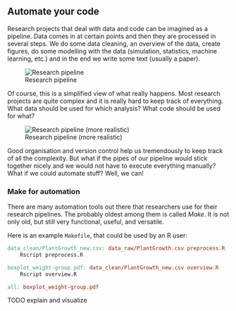 ## Automate your code

Research projects that deal with data and code can be imagined as a pipeline.
Data comes in at certain points and then they are processed in several steps.
We do some data cleaning, an overview of the data, create figures, do some 
modelling with the data (simulation, statistics, machine learning, etc.) and
in the end we write some text (usually a paper).

::: captioned-image-container
![Research pipeline](images/pipeline-simple.jpg){fig-alt="A pipeline."}
:::

Of course, this is a simplified view of what really happens. Most research 
projects are quite complex and it is really hard to keep track of everything.
What data should be used for which analysis? What code should be used for what?

::: captioned-image-container
![Research pipeline (more realistic)](images/pipeline.jpg){fig-alt="A complex pipeline with many pipes and forks."}
:::

Good organisation and version control help us tremendously to keep track of all
the complexity. But what if the pipes of our pipeline would stick together nicely
and we would not have to execute everything manually? What if we could 
automate stuff? Well, we can!

### Make for automation

There are many automation tools out there that researchers use for their research
pipelines. The probably oldest among them is called *Make*. It is not only old,
but still very functional, useful, and versatile.

Here is an example `Makefile`, that could be used by an R user:
```makefile
data_clean/PlantGrowth_new.csv: data_raw/PlantGrowth.csv preprocess.R
	Rscript preprocess.R

boxplot_weight-group.pdf: data_clean/PlantGrowth_new.csv overview.R
	Rscript overview.R

all: boxplot_weight-group.pdf
```

TODO explain and visualize
